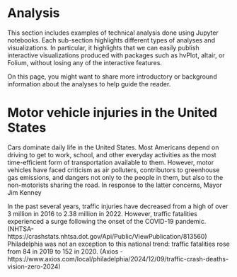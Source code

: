 # Analysis 

This section includes examples of technical analysis done using Jupyter notebooks.
Each sub-section highlights different types of analyses and visualizations.
In particular, it highlights that we can easily publish interactive visualizations
produced with packages such as hvPlot, altair, or Folium, without losing
any of the interactive features. 

On this page, you might want to share more introductory or background information about 
the analyses to help guide the reader. 

# Motor vehicle injuries in the United States

Cars dominate daily life in the United States. Most Americans depend on driving to get to work, school, and other everyday activities as the most time-efficient form of transportation available to them. However, motor vehicles have faced criticism as air polluters, contributors to greenhouse gas emissions, and dangers not only to the people in them, but also to the non-motorists sharing the road. In response to the latter concerns, Mayor Jim Kenney 

In the past several years, traffic injuries have decreased from a high of over 3 million in 2016 to 2.38 million in 2022. However, traffic fatalities experienced a surge following the onset of the COVID-19 pandemic. (NHTSA-https://crashstats.nhtsa.dot.gov/Api/Public/ViewPublication/813560) Philadelphia was not an exception to this national trend: traffic fatalities rose from 84 in 2019 to 152 in 2020. (Axios - https://www.axios.com/local/philadelphia/2024/12/09/traffic-crash-deaths-vision-zero-2024)
